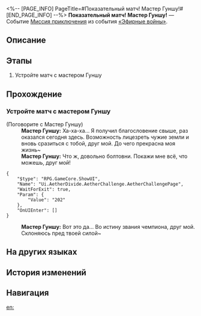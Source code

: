 <%-- [PAGE_INFO]
PageTitle=#Показательный матч! Мастер Гуншу!#
[END_PAGE_INFO] --%>
{{Дополнить|Диалоги.}}
{{Миссия Инфобокс
|id              = 8014142
|Название        = 
|Изображение     = Миссия Показательный матч! Мастер Гуншу!.png
|Тип             = Миссия приключения
|Событие         = «Эфирные войны»
|Глава           = 
|Условия         = 
|Персонажи       = Мастер Гуншу; Первопроходец
|СтартЛокация    = [[Ярило-VI]] — [[Старый испытательный полигон]]
|Мир             = Ярило-VI
|Предыдущая      = 
|Следующая       = 
|Награды         = 
}}
'''Показательный матч! Мастер Гуншу!''' — Событие [[Миссия приключения]] из события [[«Эфирные войны»]].

==Описание==
{{Описание|<!--официальное описание из Перекрёстка судеб-->}}

==Этапы==
# Устройте матч с мастером Гуншу

==Прохождение==
{{Дополнить}}
===Устройте матч с мастером Гуншу===
{{Описание миссии|тип=Миссия приключения|локация=Старый испытательный полигон|Основная игровая механика «Эфирных войн» - матчи. Бросьте вызов разным игрокам и покажите свою истинную силу!}}
{{Диалог Начало}}

;(Поговорите с Мастер Гуншу)
:'''Мастер Гуншу:''' Ха-ха-ха... Я получил благословение свыше, раз оказался сегодня здесь. Возможность лицезреть чужие земли и вновь сразиться с тобой, друг мой. До чего прекрасна моя жизнь~
:'''Мастер Гуншу:''' Что ж, довольно болтовни. Покажи мне всё, что можешь, друг мой!
<pre>{
	"$type": "RPG.GameCore.ShowUI",
	"Name": "Ui.AetherDivide.AetherChallenge.AetherChallengePage",
	"WaitForExit": true,
	"Param": {
		"Value": "202"
	},
	"OnUIEnter": []
}</pre>
:'''Мастер Гуншу:''' Вот это да... Во истину {{MC|ж=достойная|м=достойный}} звания чемпиона, друг мой. Склоняюсь пред твоей силой~
{{Диалог Конец}}

==На других языках==
{{На других языках
|en   = Exhibition Match, Master Gongshu!
|zhs  = 表演赛！公输师傅
|zht  = 表演賽！公輸師傅
|ja   = エキシビションマッチ！公輸先生
|ko   = 시범 경기! 공수 사부
|es   = Encuentro de exhibición: maestro Gongshu
|fr   = Rencontre amicale&nbsp;: Maître Gongshu&nbsp;!
|ru   = Показательный матч! Мастер Гуншу!
|th   = แมตช์กระชับมิตร! อาจารย์ Gongshu
|vi   = Giải Biểu Diễn! Sư Phụ Gongshu
|de   = Schaukampf, Meister Gongshu!
|id   = Pertandingan Ekshibisi, Master Gongshu!
|pt   = Batalha de Exibição, mestre Gongshu!
}}

==История изменений==
{{История изменений|3.5}}

==Навигация==
{{Миссия приключения Навбокс|Глава }}

[[en:]]
